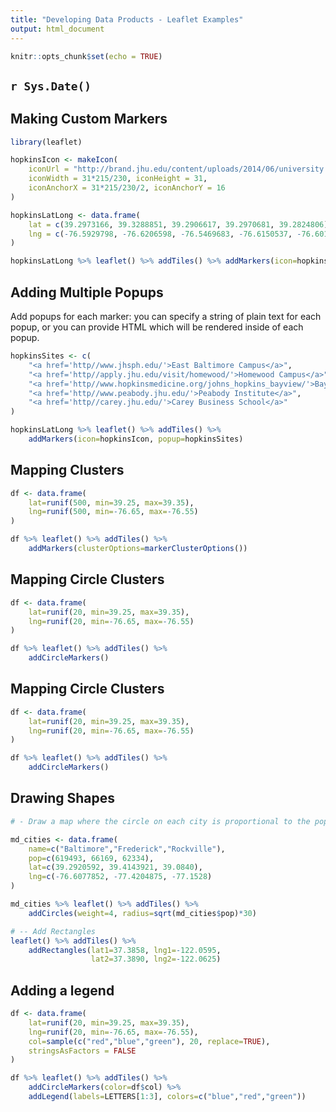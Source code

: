 ```yaml
---
title: "Developing Data Products - Leaflet Examples"
output: html_document
---
```


```r
knitr::opts_chunk$set(echo = TRUE)
```

## `r Sys.Date()`


## Making Custom Markers

```r
library(leaflet)

hopkinsIcon <- makeIcon(
    iconUrl = "http://brand.jhu.edu/content/uploads/2014/06/university.shield.small_.blue_.png",
    iconWidth = 31*215/230, iconHeight = 31,
    iconAnchorX = 31*215/230/2, iconAnchorY = 16
)

hopkinsLatLong <- data.frame(
    lat = c(39.2973166, 39.3288851, 39.2906617, 39.2970681, 39.2824806),
    lng = c(-76.5929798, -76.6206598, -76.5469683, -76.6150537, -76.6016766)
)

hopkinsLatLong %>% leaflet() %>% addTiles() %>% addMarkers(icon=hopkinsIcon)

```


## Adding Multiple Popups
Add popups for each marker: you can specify a string of plain text for each popup, or you can provide HTML which will be rendered inside of each popup.

```r
hopkinsSites <- c(
    "<a href='http//www.jhsph.edu/'>East Baltimore Campus</a>",
    "<a href='http//apply.jhu.edu/visit/homewood/'>Homewood Campus</a>",
    "<a href='http//www.hopkinsmedicine.org/johns_hopkins_bayview/'>Bayview Medical Center</a>",
    "<a href='http//www.peabody.jhu.edu/'>Peabody Institute</a>",
    "<a href='http//carey.jhu.edu/'>Carey Business School</a>"
)

hopkinsLatLong %>% leaflet() %>% addTiles() %>% 
    addMarkers(icon=hopkinsIcon, popup=hopkinsSites)

```


## Mapping Clusters

```r
df <- data.frame(
    lat=runif(500, min=39.25, max=39.35),
    lng=runif(500, min=-76.65, max=-76.55)
)

df %>% leaflet() %>% addTiles() %>% 
    addMarkers(clusterOptions=markerClusterOptions())

```


## Mapping Circle Clusters

```r
df <- data.frame(
    lat=runif(20, min=39.25, max=39.35),
    lng=runif(20, min=-76.65, max=-76.55)
)

df %>% leaflet() %>% addTiles() %>% 
    addCircleMarkers()
```


## Mapping Circle Clusters

```r
df <- data.frame(
    lat=runif(20, min=39.25, max=39.35),
    lng=runif(20, min=-76.65, max=-76.55)
)

df %>% leaflet() %>% addTiles() %>% 
    addCircleMarkers()
```


## Drawing Shapes

```r
# - Draw a map where the circle on each city is proportional to the population of tha city

md_cities <- data.frame(
    name=c("Baltimore","Frederick","Rockville"),
    pop=c(619493, 66169, 62334),
    lat=c(39.2920592, 39.4143921, 39.0840),
    lng=c(-76.6077852, -77.4204875, -77.1528)
)

md_cities %>% leaflet() %>% addTiles() %>% 
    addCircles(weight=4, radius=sqrt(md_cities$pop)*30)

# -- Add Rectangles
leaflet() %>% addTiles() %>% 
    addRectangles(lat1=37.3858, lng1=-122.0595,
                  lat2=37.3890, lng2=-122.0625)

```


## Adding a legend

```r
df <- data.frame(
    lat=runif(20, min=39.25, max=39.35),
    lng=runif(20, min=-76.65, max=-76.55),
    col=sample(c("red","blue","green"), 20, replace=TRUE),
    stringsAsFactors = FALSE
)

df %>% leaflet() %>% addTiles() %>% 
    addCircleMarkers(color=df$col) %>%
    addLegend(labels=LETTERS[1:3], colors=c("blue","red","green"))

```







